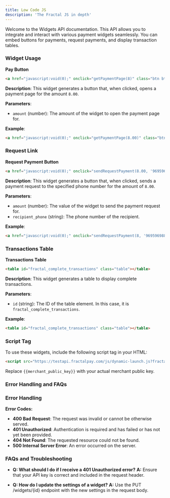 ```yaml
---
title: Low Code JS
description: 'The Fractal JS in depth'
---
```


Welcome to the Widgets API documentation. This API allows you to integrate and interact with various payment widgets seamlessly. You can embed buttons for payments, request payments, and display transaction tables.
### Widget Usage

**Pay Button**

```html
<a href="javascript:void(0);" onclick="getPaymentPage(8)" class="btn btn-primary">Pay</a>
```

**Description**: This widget generates a button that, when clicked, opens a payment page for the amount `8.00`.

**Parameters**:

- `amount` (number): The amount of the widget to open the payment page for.

**Example**:

```html
<a href="javascript:void(0);" onclick="getPaymentPage(8.00)" class="btn btn-primary">Pay</a>
```

### Request Link

**Request Payment Button**

```html
<a href="javascript:void(0);" onclick="sendRequestPayment(8.00, '9695969889')" class="btn btn-primary">Request payment</a>
```

**Description**: This widget generates a button that, when clicked, sends a payment request to the specified phone number for the amount of `8.00`.

**Parameters**:

- `amount` (number): The value of the widget to send the payment request for.
- `recipient_phone` (string): The phone number of the recipient.

**Example**:

```html
<a href="javascript:void(0);" onclick="sendRequestPayment(8, '9695969889')" class="btn btn-primary">Request payment</a>
```

### Transactions Table


**Transactions Table**

```html
<table id="fractal_complete_transactions" class="table"></table>
```

**Description**: This widget generates a table to display complete transactions.

**Parameters**:

- `id` (string): The ID of the table element. In this case, it is `fractal_complete_transactions`.

**Example**:

```html
<table id="fractal_complete_transactions" class="table"></table>
```

### Script Tag

To use these widgets, include the following script tag in your HTML:

```html
<script src="https://testapi.fractalpay.com/js/dynamic-launch.js?fractalpay_merchant_public_key={{merchant_public_key}}"></script>
```

Replace `{{merchant_public_key}}` with your actual merchant public key.

### Error Handling and FAQs

### Error Handling

**Error Codes:**

- **400 Bad Request**: The request was invalid or cannot be otherwise served.
- **401 Unauthorized**: Authentication is required and has failed or has not yet been provided.
- **404 Not Found**: The requested resource could not be found.
- **500 Internal Server Error**: An error occurred on the server.

### FAQs and Troubleshooting

- **Q: What should I do if I receive a 401 Unauthorized error?**
  **A:** Ensure that your API key is correct and included in the request header.

- **Q: How do I update the settings of a widget?**
  **A:** Use the PUT /widgets/{id} endpoint with the new settings in the request body.
